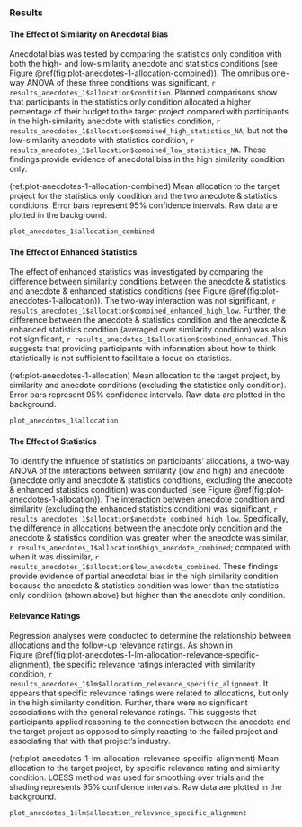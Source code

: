 ### Results {#results-anecdotes-1}

#### The Effect of Similarity on Anecdotal Bias

Anecdotal bias was tested by comparing the statistics only condition with both
the high- and low-similarity anecdote and statistics conditions (see
Figure \@ref(fig:plot-anecdotes-1-allocation-combined)). The omnibus one-way
ANOVA of these three conditions was significant,
`r results_anecdotes_1$allocation$condition`. Planned comparisons show that
participants in the statistics only condition allocated a higher percentage of
their budget to the target project compared with participants in the
high-similarity anecdote with statistics condition,
`r results_anecdotes_1$allocation$combined_high_statistics_NA`; but not
the low-similarity anecdote with statistics condition,
`r results_anecdotes_1$allocation$combined_low_statistics_NA`. These findings
provide evidence of anecdotal bias in the high similarity condition only.

(ref:plot-anecdotes-1-allocation-combined) Mean allocation to the target project for the statistics only condition and the two anecdote & statistics conditions. Error bars represent 95% confidence intervals. Raw data are plotted in the background.

```r
plot_anecdotes_1$allocation_combined
```

#### The Effect of Enhanced Statistics

The effect of enhanced statistics was investigated by comparing the difference
between similarity conditions between the anecdote & statistics and anecdote &
enhanced statistics conditions (see
Figure \@ref(fig:plot-anecdotes-1-allocation)). The two-way interaction was not
significant, `r results_anecdotes_1$allocation$combined_enhanced_high_low`.
Further, the difference between the anecdote & statistics condition and the
anecdote & enhanced statistics condition (averaged over similarity condition)
was also not significant, `r results_anecdotes_1$allocation$combined_enhanced`.
This suggests that providing participants with information about how to think
statistically is not sufficient to facilitate a focus on statistics.

(ref:plot-anecdotes-1-allocation) Mean allocation to the target project, by similarity and anecdote conditions (excluding the statistics only condition). Error bars represent 95% confidence intervals. Raw data are plotted in the background.

```r
plot_anecdotes_1$allocation
```

#### The Effect of Statistics

To identify the influence of statistics on participants' allocations, a two-way
ANOVA of the interactions between similarity (low and high) and anecdote
(anecdote only and anecdote & statistics conditions, excluding the anecdote &
enhanced statistics condition) was conducted (see
Figure \@ref(fig:plot-anecdotes-1-allocation)). The interaction between anecdote
condition and similarity (excluding the enhanced statistics condition) was
significant, `r results_anecdotes_1$allocation$anecdote_combined_high_low`.
Specifically, the difference in allocations between the anecdote only condition
and the anecdote & statistics condition was greater when the anecdote was
similar, `r results_anecdotes_1$allocation$high_anecdote_combined`; compared
with when it was dissimilar,
`r results_anecdotes_1$allocation$low_anecdote_combined`. These findings provide
evidence of partial anecdotal bias in the high similarity condition because the
anecdote & statistics condition was lower than the statistics only condition
(shown above) but higher than the anecdote only condition.

#### Relevance Ratings

Regression analyses were conducted to determine the relationship between
allocations and the follow-up relevance ratings. As shown in
Figure \@ref(fig:plot-anecdotes-1-lm-allocation-relevance-specific-alignment),
the specific relevance ratings interacted with similarity condition,
`r results_anecdotes_1$lm$allocation_relevance_specific_alignment`. It appears
that specific relevance ratings were related to allocations, but only in the
high similarity condition. Further, there were no significant associations with
the general relevance ratings. This suggests that participants applied reasoning
to the connection between the anecdote and the target project as opposed to
simply reacting to the failed project and associating that with that project's
industry.

(ref:plot-anecdotes-1-lm-allocation-relevance-specific-alignment) Mean allocation to the target project, by specific relevance rating and similarity condition. LOESS method was used for smoothing over trials and the shading represents 95% confidence intervals. Raw data are plotted in the background.

```r
plot_anecdotes_1$lm$allocation_relevance_specific_alignment
```

